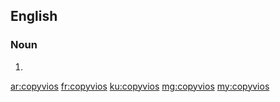 ==English==

===Noun===
{{head|en|noun plural form}}

# {{plural of|copyvio|lang=en}}

[[ar:copyvios]]
[[fr:copyvios]]
[[ku:copyvios]]
[[mg:copyvios]]
[[my:copyvios]]